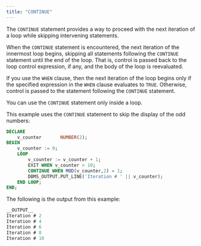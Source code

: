 ```yaml
---
title: "CONTINUE"
---
```


<div id="continue" class="registered_link"></div>

The `CONTINUE` statement provides a way to proceed with the next iteration of a loop while skipping intervening statements.

When the `CONTINUE` statement is encountered, the next iteration of the innermost loop begins, skipping all statements following the `CONTINUE` statement until the end of the loop. That is, control is passed back to the loop control expression, if any, and the body of the loop is reevaluated.

If you use the `WHEN` clause, then the next iteration of the loop begins only if the specified expression in the `WHEN` clause evaluates to `TRUE`. Otherwise, control is passed to the statement following the `CONTINUE` statement.

You can use the `CONTINUE` statement only inside a loop.

This example uses the `CONTINUE` statement to skip the display of the odd numbers:

```sql
DECLARE
    v_counter       NUMBER(2);
BEGIN
    v_counter := 0;
    LOOP
        v_counter := v_counter + 1;
        EXIT WHEN v_counter > 10;
        CONTINUE WHEN MOD(v_counter,2) = 1;
        DBMS_OUTPUT.PUT_LINE('Iteration # ' || v_counter);
    END LOOP;
END;
```

The following is the output from this example:

```sql
__OUTPUT__
Iteration # 2
Iteration # 4
Iteration # 6
Iteration # 8
Iteration # 10
```
